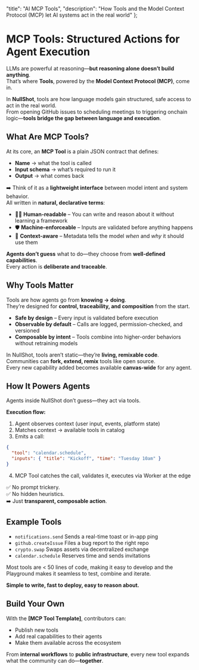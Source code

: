   "title": "AI MCP Tools",
  "description": "How Tools and the Model Context Protocol (MCP) let AI systems act in the real world"
};

# MCP Tools: Structured Actions for Agent Execution

LLMs are powerful at reasoning—**but reasoning alone doesn’t build anything**.  
That’s where **Tools**, powered by the **Model Context Protocol (MCP)**, come in.

In **NullShot**, tools are how language models gain structured, safe access to act in the real world.  
From opening GitHub issues to scheduling meetings to triggering onchain logic—**tools bridge the gap between language and execution**.

## What Are MCP Tools?

At its core, an **MCP Tool** is a plain JSON contract that defines:  
- **Name** → what the tool is called  
- **Input schema** → what’s required to run it  
- **Output** → what comes back  

➡️ Think of it as a **lightweight interface** between model intent and system behavior.  
All written in **natural, declarative terms**:

- 🧑‍💻 **Human-readable** – You can write and reason about it without learning a framework  
- 🛡️ **Machine-enforceable** – Inputs are validated before anything happens  
- 🧠 **Context-aware** – Metadata tells the model *when* and *why* it should use them  

**Agents don’t guess** what to do—they choose from **well-defined capabilities**.  
Every action is **deliberate and traceable**.

## Why Tools Matter

Tools are how agents go from **knowing → doing**.  
They’re designed for **control, traceability, and composition** from the start.

- **Safe by design** – Every input is validated before execution  
- **Observable by default** – Calls are logged, permission-checked, and versioned  
- **Composable by intent** – Tools combine into higher-order behaviors without retraining models  

In NullShot, tools aren’t static—they’re **living, remixable code**.  
Communities can **fork, extend, remix** tools like open source.  
Every new capability added becomes available **canvas-wide** for any agent.

## How It Powers Agents

Agents inside NullShot don’t guess—they act via tools.

**Execution flow:**
1. Agent observes context (user input, events, platform state)  
2. Matches context → available tools in catalog  
3. Emits a call:  

```json
{ 
  "tool": "calendar.schedule", 
  "inputs": { "title": "Kickoff", "time": "Tuesday 10am" } 
}
```

4. MCP Tool catches the call, validates it, executes via Worker at the edge  

✅ No prompt trickery.  
✅ No hidden heuristics.  
➡️ Just **transparent, composable action**.

## Example Tools

- `notifications.send` Sends a real-time toast or in-app ping
- `github.createIssue` Files a bug report to the right repo
- `crypto.swap` Swaps assets via decentralized exchange
- `calendar.schedule` Reserves time and sends invitations

Most tools are < 50 lines of code, making it easy to develop and the Playground makes it seamless to test, combine and iterate.

**Simple to write, fast to deploy, easy to reason about.**

## Build Your Own

With the **[MCP Tool Template]**, contributors can:  
- Publish new tools  
- Add real capabilities to their agents  
- Make them available across the ecosystem  

From **internal workflows** to **public infrastructure**, every new tool expands what the community can do—**together**.
